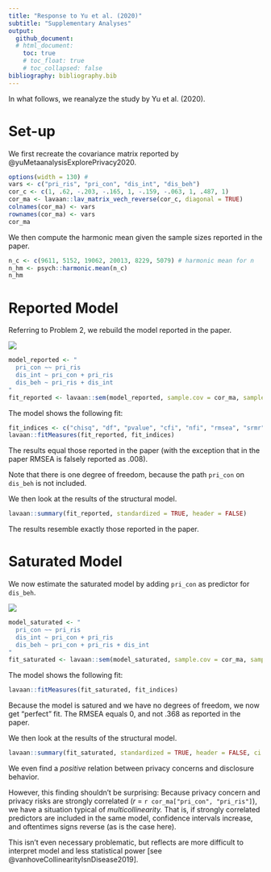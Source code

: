 ```yaml
---
title: "Response to Yu et al. (2020)"
subtitle: "Supplementary Analyses"
output: 
  github_document:
  # html_document:
    toc: true
    # toc_float: true
    # toc_collapsed: false
bibliography: bibliography.bib
---
```


In what follows, we reanalyze the study by Yu et al. (2020).

# Set-up

We first recreate the covariance matrix reported by @yuMetaanalysisExplorePrivacy2020.

```r
options(width = 130) # 
vars <- c("pri_ris", "pri_con", "dis_int", "dis_beh")
cor_c <- c(1, .62, -.203, -.165, 1, -.159, -.063, 1, .487, 1)
cor_ma <- lavaan::lav_matrix_vech_reverse(cor_c, diagonal = TRUE)
colnames(cor_ma) <- vars
rownames(cor_ma) <- vars
cor_ma
```

We then compute the harmonic mean given the sample sizes reported in the paper. 

```r
n_c <- c(9611, 5152, 19062, 20013, 8229, 5079) # harmonic mean for n
n_hm <- psych::harmonic.mean(n_c)
n_hm
```

# Reported Model

Referring to Problem 2, we rebuild the model reported in the paper.

![](figures/model_reported.png)

```r
model_reported <- "
  pri_con ~~ pri_ris
  dis_int ~ pri_con + pri_ris
  dis_beh ~ pri_ris + dis_int
"
fit_reported <- lavaan::sem(model_reported, sample.cov = cor_ma, sample.nobs = n_hm)
```

The model shows the following fit: 

```r
fit_indices <- c("chisq", "df", "pvalue", "cfi", "nfi", "rmsea", "srmr")
lavaan::fitMeasures(fit_reported, fit_indices)
```

The results equal those reported in the paper (with the exception that in the paper RMSEA is falsely reported as .008). 

Note that there is one degree of freedom, because the path `pri_con` on `dis_beh` is not included.

We then look at the results of the structural model.

```r
lavaan::summary(fit_reported, standardized = TRUE, header = FALSE)
```

The results resemble exactly those reported in the paper.

# Saturated Model

We now estimate the saturated model by adding `pri_con` as predictor for `dis_beh`. 

![](figures/model_saturated.png)

```r
model_saturated <- "
  pri_con ~~ pri_ris
  dis_int ~ pri_con + pri_ris
  dis_beh ~ pri_con + pri_ris + dis_int
"
fit_saturated <- lavaan::sem(model_saturated, sample.cov = cor_ma, sample.nobs = n_hm)
```

The model shows the following fit: 

```r
lavaan::fitMeasures(fit_saturated, fit_indices)
```

Because the model is satured and we have no degrees of freedom, we now get "perfect" fit. The RMSEA equals 0, and not .368 as reported in the paper.

We then look at the results of the structural model.

```r
lavaan::summary(fit_saturated, standardized = TRUE, header = FALSE, ci = TRUE)
```

We even find a _positive_ relation between privacy concerns and disclosure behavior. 

However, this finding shouldn't be surprising: Because privacy concern and privacy risks are strongly correlated (_r_ = `r cor_ma["pri_con", "pri_ris"]`), we have a situation typical of _multicollinearity._ That is, if strongly correlated predictors are included in the same model, confidence intervals increase, and oftentimes signs reverse (as is the case here). 

This isn't even necessary problematic, but reflects are more difficult to interpret model and less statistical power [see @vanhoveCollinearityIsnDisease2019].

